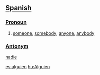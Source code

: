 ==[[Spanish]]==

===[[Pronoun]]===
#[[someone]], [[somebody]]; [[anyone]], [[anybody]]

===[[Antonym]]===
[[nadie]]

[[es:alguien]]
[[hu:Alguien]]